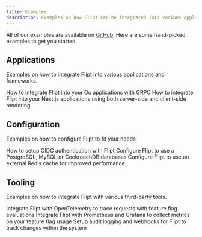 ```yaml
---
title: Examples
description: Examples on how Flipt can be integrated into various applications, frameworks, and tools.
---
```


All of our examples are available on [GitHub](https://github.com/flipt-io/flipt/tree/main/examples). Here are some hand-picked examples to get you started.

## Applications

Examples on how to integrate Flipt into various applications and frameworks.

<CardGroup cols={2}>
  <Card
    href="https://github.com/flipt-io/flipt/tree/main/examples/basic"
    title="GRPC"
    icon="golang"
    color="#00add8"
  >
    How to integrate Flipt into your Go applications with GRPC
  </Card>
  <Card
    href="https://github.com/flipt-io/flipt/tree/main/examples/nextjs"
    title="Next.js"
    icon="node-js"
    color="#68a063"
  >
    How to integrate Flipt into your Next.js applications using both server-side
    and client-side rendering
  </Card>
</CardGroup>

## Configuration

Examples on how to configure Flipt to fit your needs.

<CardGroup cols={2}>
  <Card
    href="https://github.com/flipt-io/flipt/tree/main/examples/authentication"
    title="Authentication"
    icon="lock"
    color="#c13e29"
  >
    How to setup OIDC authentication with Flipt
  </Card>
  <Card
    href="https://github.com/flipt-io/flipt/tree/main/examples/database"
    title="Databases"
    icon="database"
    color="#c13e29"
  >
    Configure Flipt to use a PostgreSQL, MySQL or CockroachDB databases
  </Card>
  <Card
    href="https://github.com/flipt-io/flipt/tree/main/examples/redis"
    title="Caching"
    icon="memory"
    color="#d82c20"
  >
    Configure Flipt to use an external Redis cache for improved performance
  </Card>
</CardGroup>

## Tooling

Examples on how to integrate Flipt with various third-party tools.

<CardGroup cols={2}>
  <Card
    href="https://github.com/flipt-io/flipt/tree/main/examples/tracing"
    title="Tracing"
    icon="telescope"
    color="#4c8abe"
  >
    Integrate Flipt with OpenTelemetry to trace requests with feature flag
    evaluations
  </Card>
  <Card
    href="https://github.com/flipt-io/flipt/tree/main/examples/metrics"
    title="Metrics"
    icon="fire"
    color="#cd412b"
  >
    Integrate Flipt with Prometheus and Grafana to collect metrics on your
    feature flag usage
  </Card>
  <Card
    href="https://github.com/flipt-io/flipt/tree/main/examples/audit"
    title="Audit"
    icon="binoculars"
    color="#00add8"
  >
    Setup audit logging and webhooks for Flipt to track changes within the
    system
  </Card>
</CardGroup>
